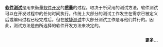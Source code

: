 '''[[软件测试|软件测试]]'''是用来衡量[[软件|软件]][[軟件開發|开发]]的'''[[软件质量|质量]]'''的过程。取决于所采用的测试方法，软件测试可以在开发过程中的任何时间执行。传统上大部分的测试工作发生在需求已被定义后或编码过程已经完成后，但在[[敏捷软件开发|敏捷测试]]中大部分测试工作是与他们并行的。因此，测试方法是由所选择的软件开发方法来决定的。
<div style="float:right">
'''[[软件测试|更多...]]'''
</div>